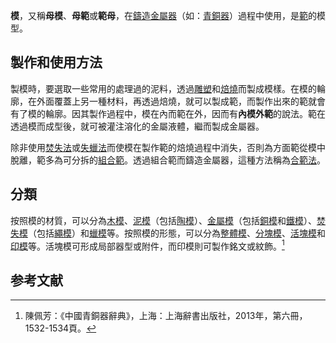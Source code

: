 {{onesource|time=2015-06-17T08:08:44+00:00}}
'''模'''，又稱'''母模'''、'''母範'''或'''範母'''，在[[鑄造|鑄造]][[金屬器|金屬器]]（如：[[青銅器|青銅器]]）過程中使用，是[[範|範]]的模型。

==製作和使用方法==
製模時，要選取一些常用的處理過的泥料，透過[[雕塑|雕塑]]和[[焙燒|焙燒]]而製成模樣。在模的輪廓，在外面覆蓋上另一種材料，再透過焙燒，就可以製成範，而製作出來的範就會有了模的輪廓。因其製作過程中，模在內而範在外，因而有'''內模外範'''的說法。範在透過模而成型後，就可被灌注溶化的金屬液體，繼而製成金屬器。

除非使用[[焚失法|焚失法]]或[[失蠟法|失蠟法]]而使模在製作範的焙燒過程中消失，否則為方面範從模中脫離，範多為可分拆的[[組合範|組合範]]。透過組合範而鑄造金屬器，這種方法稱為[[合範法|合範法]]。

==分類==
按照模的材質，可以分為[[木模|木模]]、[[泥模|泥模]]（包括[[陶模|陶模]]）、[[金屬模|金屬模]]（包括[[銅模|銅模]]和[[鐵模|鐵模]]）、[[焚失法|焚失模]]（包括[[繩模|繩模]]）和[[失蠟法|蠟模]]等。按照模的形態，可以分為[[整體模|整體模]]、[[分塊模|分塊模]]、[[活塊模|活塊模]]和[[印模|印模]]等。活塊模可形成局部器型或附件，而印模則可製作銘文或紋飾。<ref>陳佩芳：《中國青銅器辭典》，上海：上海辭書出版社，2013年，第六冊，1532-1534頁。</ref>

==参考文献==
{{reflist}}
{{青銅器工藝}}